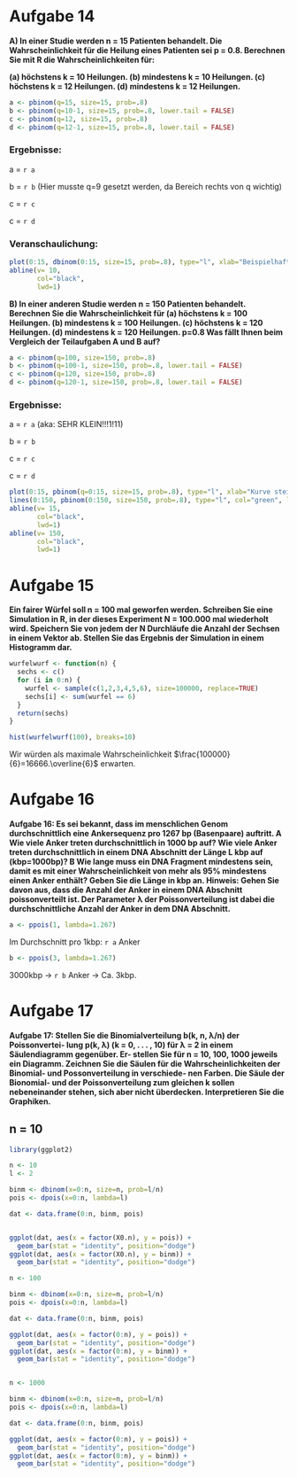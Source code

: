 
# Aufgabe 14

**A) In einer Studie werden n = 15 Patienten behandelt. Die
Wahrscheinlichkeit für die Heilung eines Patienten sei p = 0.8.
Berechnen Sie mit R die Wahrscheinlichkeiten für:**

**(a) höchstens k = 10 Heilungen. (b) mindestens k = 10 Heilungen. (c)
höchstens k = 12 Heilungen. (d) mindestens k = 12 Heilungen.**

```r
a <- pbinom(q=15, size=15, prob=.8)
b <- pbinom(q=10-1, size=15, prob=.8, lower.tail = FALSE)
c <- pbinom(q=12, size=15, prob=.8)
d <- pbinom(q=12-1, size=15, prob=.8, lower.tail = FALSE)
```

### Ergebnisse:

a = `r a`

b = `r b` (Hier musste q=9 gesetzt werden, da Bereich rechts von q
wichtig)

c = `r c`

c = `r d`

### Veranschaulichung:

```r
plot(0:15, dbinom(0:15, size=15, prob=.8), type="l", xlab="Beispielhaft für k=10", ylab="Wahrscheinlichkeit", col="red", lwd=3)
abline(v= 10,
       col="black",
       lwd=1)
```

**B) In einer anderen Studie werden n = 150 Patienten behandelt.
Berechnen Sie die Wahrscheinlichkeit für (a) höchstens k = 100
Heilungen. (b) mindestens k = 100 Heilungen. (c) höchstens k = 120
Heilungen. (d) mindestens k = 120 Heilungen. p=0.8 Was fällt Ihnen beim
Vergleich der Teilaufgaben A und B auf?**

```r
a <- pbinom(q=100, size=150, prob=.8)
b <- pbinom(q=100-1, size=150, prob=.8, lower.tail = FALSE)
c <- pbinom(q=120, size=150, prob=.8)
d <- pbinom(q=120-1, size=150, prob=.8, lower.tail = FALSE)
```

### Ergebnisse:

a = `r a` (aka: SEHR KLEIN!!!1!11)

b = `r b`

c = `r c`

c = `r d`

```r
plot(0:15, pbinom(q=0:15, size=15, prob=.8), type="l", xlab="Kurve steigt steiler mit größerem n", ylab="Wahrscheinlichkeit", col="red", lwd=2, xlim=c(0,150))
lines(0:150, pbinom(0:150, size=150, prob=.8), type="l", col="green", lwd=2)
abline(v= 15,
       col="black",
       lwd=1)
abline(v= 150,
       col="black",
       lwd=1)
```

# Aufgabe 15

**Ein fairer Würfel soll n = 100 mal geworfen werden. Schreiben Sie eine
Simulation in R, in der dieses Experiment N = 100.000 mal wiederholt
wird. Speichern Sie von jedem der N Durchläufe die Anzahl der Sechsen in
einem Vektor ab. Stellen Sie das Ergebnis der Simulation in einem
Histogramm dar.**

```r
wurfelwurf <- function(n) {
  sechs <- c()
  for (i in 0:n) {
    wurfel <- sample(c(1,2,3,4,5,6), size=100000, replace=TRUE)
    sechs[i] <- sum(wurfel == 6)
  }
  return(sechs)
}

hist(wurfelwurf(100), breaks=10)
```

Wir würden als maximale Wahrscheinlichkeit
$\frac{100000}{6}=16666.\overline{6}$ erwarten.

# Aufgabe 16

**Aufgabe 16: Es sei bekannt, dass im menschlichen Genom
durchschnittlich eine Ankersequenz pro 1267 bp (Basenpaare) auftritt. A Wie viele Anker treten durchschnittlich in 1000 bp auf? Wie viele Anker treten durchschnittlich in einem DNA Abschnitt der Länge L kbp auf
(kbp=1000bp)? B Wie lange muss ein DNA Fragment mindestens sein, damit
es mit einer Wahrscheinlichkeit von mehr als 95% mindestens einen Anker
enthält? Geben Sie die Länge in kbp an. Hinweis: Gehen Sie davon aus,
dass die Anzahl der Anker in einem DNA Abschnitt poissonverteilt ist.
Der Parameter λ der Poissonverteilung ist dabei die durchschnittliche
Anzahl der Anker in dem DNA Abschnitt.**

```r
a <- ppois(1, lambda=1.267)
```

Im Durchschnitt pro 1kbp: `r a` Anker


```r
b <- ppois(3, lambda=1.267)
```

3000kbp -> `r b` Anker -> Ca. 3kbp.


# Aufgabe 17

**Aufgabe 17: Stellen Sie die Binomialverteilung b(k, n, λ/n) der Poissonvertei-
lung p(k, λ) (k = 0, . . . , 10) für λ = 2 in einem Säulendiagramm gegenüber. Er-
stellen Sie für n = 10, 100, 1000 jeweils ein Diagramm. Zeichnen Sie die Säulen
für die Wahrscheinlichkeiten der Binomial- und Possonverteilung in verschiede-
nen Farben. Die Säule der Bionomial- und der Poissonverteilung zum gleichen
k sollen nebeneinander stehen, sich aber nicht überdecken. Interpretieren Sie
die Graphiken.**

## n = 10

```r

library(ggplot2)

n <- 10
l <- 2

binm <- dbinom(x=0:n, size=n, prob=l/n)
pois <- dpois(x=0:n, lambda=l)

dat <- data.frame(0:n, binm, pois)


ggplot(dat, aes(x = factor(X0.n), y = pois)) + 
  geom_bar(stat = "identity", position="dodge")
ggplot(dat, aes(x = factor(X0.n), y = binm)) + 
  geom_bar(stat = "identity", position="dodge")

n <- 100

binm <- dbinom(x=0:n, size=n, prob=l/n)
pois <- dpois(x=0:n, lambda=l)

dat <- data.frame(0:n, binm, pois)

ggplot(dat, aes(x = factor(0:n), y = pois)) + 
  geom_bar(stat = "identity", position="dodge")
ggplot(dat, aes(x = factor(0:n), y = binm)) + 
  geom_bar(stat = "identity", position="dodge")


n <- 1000

binm <- dbinom(x=0:n, size=n, prob=l/n)
pois <- dpois(x=0:n, lambda=l)

dat <- data.frame(0:n, binm, pois)

ggplot(dat, aes(x = factor(0:n), y = pois)) + 
  geom_bar(stat = "identity", position="dodge")
ggplot(dat, aes(x = factor(0:n), y = binm)) + 
  geom_bar(stat = "identity", position="dodge")

```





